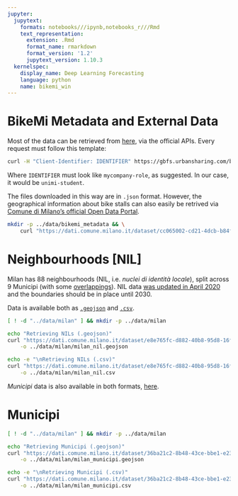 ```yaml
---
jupyter:
  jupytext:
    formats: notebooks///ipynb,notebooks_r///Rmd
    text_representation:
      extension: .Rmd
      format_name: rmarkdown
      format_version: '1.2'
      jupytext_version: 1.10.3
  kernelspec:
    display_name: Deep Learning Forecasting
    language: python
    name: bikemi_win
---
```


# BikeMi Metadata and External Data


Most of the data can be retrieved from [here](https://bikemi.com/dati-aperti/tempo-reale), via the official APIs. Every request must follow this template:

```bash
curl -H "Client-Identifier: IDENTIFIER" https://gbfs.urbansharing.com/bikemi.com/gbfs.json
```

Where `IDENTIFIER` must look like `mycompany-role`, as suggested. In our case, it would be `unimi-student`.

The files downloaded in this way are in `.json` format. However, the geographical information about bike stalls can also easily be retrived via [Comune di Milano's official Open Data Portal](https://dati.comune.milano.it/dataset/ds65_infogeo_aree_sosta_bike_sharing_localizzazione_/resource/4c31029c-22c9-49f7-b145-91374feac41c).

```bash
mkdir -p ../data/bikemi_metadata && \
    curl "https://dati.comune.milano.it/dataset/cc065002-cd21-4dcb-b84f-bba2fd9e0c86/resource/4c31029c-22c9-49f7-b145-91374feac41c/download/bikemi_stazioni.csv" -o ../data/bikemi_metadata/bikemi_stalls.csv
```

# Neighbourhoods [NIL]


Milan has 88 neighbourhoods (NIL, i.e. *nuclei di identità locale*), split across 9 Municipi (with some [overlappings](https://www.pgt.comune.milano.it/sites/default/files/allegati/NIL_Intro.pdf)). NIL data [was updated in April 2020](https://dati.comune.milano.it/dataset/e8e765fc-d882-40b8-95d8-16ff3d39eb7c) and the boundaries should be in place until 2030.

Data is available both as [`.geojson`](https://dati.comune.milano.it/dataset/ds964-nil-vigenti-pgt-2030/resource/9c4e0776-56fc-4f3d-8a90-f4992a3be426) and [`.csv`](https://dati.comune.milano.it/dataset/ds964-nil-vigenti-pgt-2030/resource/3fce7202-0076-4a7b-ac2c-d2ab9b5dc658).

```bash
[ ! -d "../data/milan" ] && mkdir -p ../data/milan

echo "Retrieving NILs (.geojson)"
curl "https://dati.comune.milano.it/dataset/e8e765fc-d882-40b8-95d8-16ff3d39eb7c/resource/9c4e0776-56fc-4f3d-8a90-f4992a3be426/download/ds964_nil_wm.geojson" \
    -o ../data/milan/milan_nil.geojson

echo -e "\nRetrieving NILs (.csv)"
curl "https://dati.comune.milano.it/dataset/e8e765fc-d882-40b8-95d8-16ff3d39eb7c/resource/3fce7202-0076-4a7b-ac2c-d2ab9b5dc658/download/ds964_nil_wm_4326.csv" \
    -o ../data/milan/milan_nil.csv
```

*Municipi* data is also available in both formats, [here](https://dati.comune.milano.it/dataset/ds379-infogeo-municipi-superficie).


# Municipi

```bash
[ ! -d "../data/milan" ] && mkdir -p ../data/milan

echo "Retrieving Municipi (.geojson)"
curl "https://dati.comune.milano.it/dataset/36ba21c2-8b48-43ce-bbe1-e236a8a49ff6/resource/99ecd085-0b04-4fb2-a66e-9795694d4fc4/download/ds379_municipi_label.geojson" \
    -o ../data/milan/milan_municipi.geojson

echo -e "\nRetrieving Municipi (.csv)"
curl "https://dati.comune.milano.it/dataset/36ba21c2-8b48-43ce-bbe1-e236a8a49ff6/resource/ebb1e5e3-fde1-46dd-8501-fa03ecb5d4bf/download/ds379_municipi_label_4326.csv" \
    -o ../data/milan/milan_municipi.csv
```
